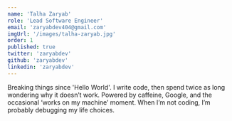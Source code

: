 ```yaml
---
name: 'Talha Zaryab'
role: 'Lead Software Engineer'
email: 'zaryabdev404@gmail.com'
imgUrl: '/images/talha-zaryab.jpg'
order: 1
published: true
twitter: 'zaryabdev'
github: 'zaryabdev'
linkedin: 'zaryabdev'
---
```


Breaking things since 'Hello World'. I write code, then spend twice as long wondering why it doesn’t work. Powered by caffeine, Google, and the occasional ‘works on my machine’ moment. When I’m not coding, I’m probably debugging my life choices.

